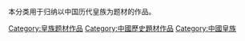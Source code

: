 本分类用于归纳以中国历代皇族为题材的作品。

[[Category:皇族题材作品|Category:皇族题材作品]]
[[Category:中國歷史題材作品|Category:中國歷史題材作品]]
[[Category:中國皇族|Category:中國皇族]]
